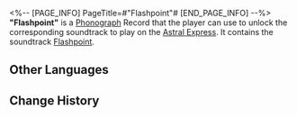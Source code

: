 <%-- [PAGE_INFO]
PageTitle=#"Flashpoint"#
[END_PAGE_INFO] --%>
{{Item Infobox
|id          = 210010
|image       = Item Flashpoint.png
|type        = Disk
|invCategory = Valuables
|rarity      = 3
|effect      = 
|description = A record that can be played on the Express' phonograph. It might be a fortuitous find or a gift from someone else. All sorts of memories surge up when the music plays &mdash; the smiles, encounters, touches, and the excitement of battle. Maybe that is why people still collect records even as society rapidly advances.<br />The current record contains the track ''Flashpoint''.
}}
{{Description|''I forgot to even breathe the moment when the explosion happened.''}}
'''"Flashpoint"''' is a [[Phonograph]] Record that the player can use to unlock the corresponding soundtrack to play on the [[Astral Express]]. It contains the soundtrack [[Flashpoint]].

==Other Languages==
{{Other Languages
|en   = "Flashpoint"
|zhs  = 《一触即发》
|zht  = 《一觸即發》
|ja   = 『一触即発』
|ko   = ≪일촉즉발≫
|es   = Punto crítico
|fr   = « Flashpoint »
|ru   = Flashpoint
|th   = "Flashpoint"
|vi   = Thời Khắc Bùng Nổ
|de   = „Ausbruchsbereit“
|id   = "Flashpoint"
|pt   = "Flashpoint"
}}

==Change History==
{{Change History|1.0}}